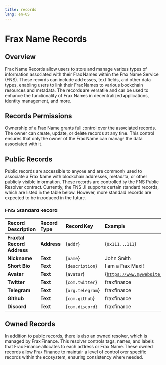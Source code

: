 ```yaml
---
title: records
lang: en-US
---
```

# Frax Name Records
## Overview
Frax Name Records allow users to store and manage various types of information associated with their Frax Names within the Frax Name Service (FNS). These records can include addresses, text fields, and other data types, enabling users to link their Frax Names to various blockchain resources and metadata. The records are versatile and can be used to enhance the functionality of Frax Names in decentralized applications, identity management, and more.
## Records Permissions
Ownership of a Frax Name grants full control over the associated records. The owner can create, update, or delete records at any time. This control ensures that only the owner of the Frax Name can manage the data associated with it.
## Public Records
Public records are accessible to anyone and are commonly used to associate a Frax Name with blockchain addresses, metadata, or other publicly visible information. These records are controlled by the FNS Public Resolver contract. Currently, the FNS UI supports certain standard records, which are listed in the table below. However, more standard records are expected to be introduced in the future.
### FNS Standard Record
| **Record Description**     |**Record Type** |**Record Key**             | **Example**                                       |
|:-------------------------	 |:--------------	|:------------------------	|:------------------------------------------------	|
| **Fraxtal Record Address** |**Address**     |{<code>addr</code>}     	  |{<code>0x111...111</code>}                         |
| **Nickname**               |**Text**      	|{<code>name</code>}      	|John Smith                                         |
| **Short Bio**              |**Text**      	|{<code>description</code>} |I am a Frax Maxi!                                  |
| **Avatar**                 |**Text**      	|{<code>avatar</code>}      |{<code>https://www.mywebsite.com/avatar.png</code>}|
| **Twitter**                |**Text**      	|{<code>com.twitter</code>} |fraxfinance                                        |
| **Telegram**               |**Text**      	|{<code>org.telegram</code>}|fraxfinance                                        |
| **Github**                 |**Text**      	|{<code>com.github</code>}  |fraxfinance                                        |
| **Discord**                |**Text**      	|{<code>com.discord</code>} |fraxfinance                                        |


## Owned Records
In addition to public records, there is also an owned resolver, which is managed by Frax Finance. This resolver controls tags, names, and labels that Frax Finance allocates to each address or Frax Name. These owned records allow Frax Finance to maintain a level of control over specific records within the ecosystem, ensuring consistency where needed.
